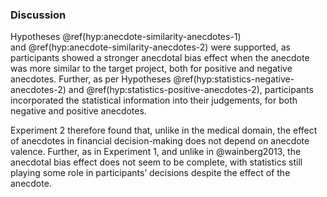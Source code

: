 ### Discussion

Hypotheses \@ref(hyp:anecdote-similarity-anecdotes-1)
and \@ref(hyp:anecdote-similarity-anecdotes-2) were supported, as participants
showed a stronger anecdotal bias effect when the anecdote was more similar to
the target project, both for positive and negative anecdotes. Further, as per
Hypotheses \@ref(hyp:statistics-negative-anecdotes-2)
and \@ref(hyp:statistics-positive-anecdotes-2), participants incorporated the
statistical information into their judgements, for both negative and positive
anecdotes.

Experiment 2 therefore found that, unlike in the medical domain, the effect of
anecdotes in financial decision-making does not depend on anecdote valence.
Further, as in Experiment 1, and unlike in @wainberg2013, the anecdotal bias
effect does not seem to be complete, with statistics still playing some role in
participants' decisions despite the effect of the anecdote.
